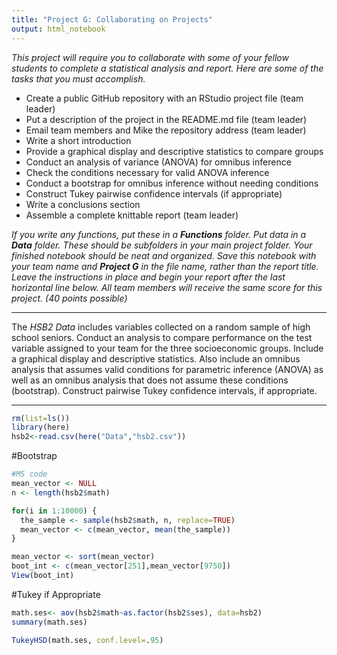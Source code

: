 ---
title: "Project G: Collaborating on Projects"
output: html_notebook
---

*This project will require you to collaborate with some of your fellow students to complete a statistical analysis and report. Here are some of the tasks that you must accomplish.*

- Create a public GitHub repository with an RStudio project file (team leader)
- Put a description of the project in the README.md file (team leader)
- Email team members and Mike the repository address (team leader)
- Write a short introduction
- Provide a graphical display and descriptive statistics to compare groups
- Conduct an analysis of variance (ANOVA) for omnibus inference
- Check the conditions necessary for valid ANOVA inference
- Conduct a bootstrap for omnibus inference without needing conditions
- Construct Tukey pairwise confidence intervals (if appropriate)
- Write a conclusions section
- Assemble a complete knittable report (team leader)

*If you write any functions, put these in a **Functions** folder. Put data in a **Data** folder. These should be subfolders in your main project folder. Your finished notebook should be neat and organized. Save this notebook with your team name and **Project G** in the file name, rather than the report title. Leave the instructions in place and begin your report after the last horizontal line below. All team members will receive the same score for this project. (40 points possible)*

***

The *HSB2 Data* includes variables collected on a random sample of high school seniors. Conduct an analysis to compare performance on the test variable assigned to your team for the three socioeconomic groups. Include a graphical display and descriptive statistics. Also include an omnibus analysis that assumes valid conditions for parametric inference (ANOVA) as well as an omnibus analysis that does not assume these conditions (bootstrap). Construct pairwise Tukey confidence intervals, if appropriate.

***
```{r}
rm(list=ls())
library(here)
hsb2<-read.csv(here("Data","hsb2.csv"))
```

#Bootstrap 
```{r}
#MS code
mean_vector <- NULL
n <- length(hsb2$math)

for(i in 1:10000) {
  the_sample <- sample(hsb2$math, n, replace=TRUE)
  mean_vector <- c(mean_vector, mean(the_sample))
}

mean_vector <- sort(mean_vector)
boot_int <- c(mean_vector[251],mean_vector[9750])
View(boot_int)
```
#Tukey if Appropriate
```{r}
math.ses<- aov(hsb2$math~as.factor(hsb2$ses), data=hsb2)
summary(math.ses)

TukeyHSD(math.ses, conf.level=.95)
```

